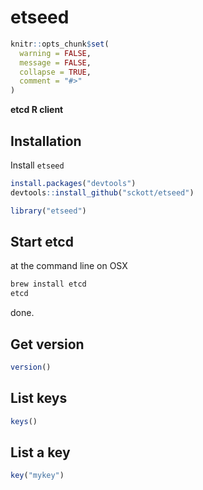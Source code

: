 etseed
========

```r
knitr::opts_chunk$set(
  warning = FALSE,
  message = FALSE,
  collapse = TRUE,
  comment = "#>"
)
```

__etcd R client__

## Installation

Install `etseed`

```r
install.packages("devtools")
devtools::install_github("sckott/etseed")
```

```r
library("etseed")
```

## Start etcd

at the command line on OSX

```sh
brew install etcd
etcd
```

done.

## Get version

```r
version()
```

## List keys

```r
keys()
```

## List a key

```r
key("mykey")
```
